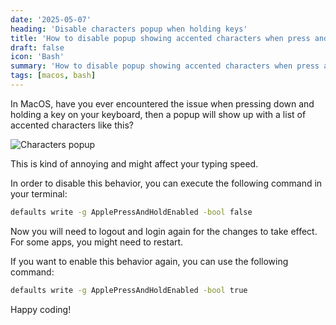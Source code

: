 ```yaml
---
date: '2025-05-07'
heading: 'Disable characters popup when holding keys'
title: 'How to disable popup showing accented characters when press and hold a key on macOS'
draft: false
icon: 'Bash'
summary: 'How to disable popup showing accented characters when press and hold a key on macOS'
tags: [macos, bash]
---
```


In MacOS, have you ever encountered the issue when pressing down and holding a key on your keyboard,
then a popup will show up with a list of accented characters like this?

![Characters popup](/static/images/macos-accent-chars-popup.png)

This is kind of annoying and might affect your typing speed.

In order to disable this behavior, you can execute the following command in your terminal:

```bash
defaults write -g ApplePressAndHoldEnabled -bool false
```

Now you will need to logout and login again for the changes to take effect. For some apps,
you might need to restart.

If you want to enable this behavior again, you can use the following command:

```bash
defaults write -g ApplePressAndHoldEnabled -bool true
```

Happy coding! <Twemoji emoji="clinking-beer-mugs" />
